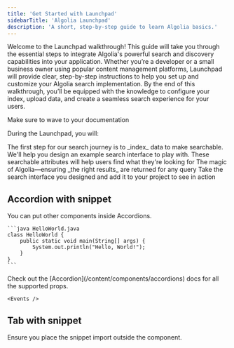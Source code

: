 ```yaml
---
title: 'Get Started with Launchpad'
sidebarTitle: 'Algolia Launchpad'
description: 'A short, step-by-step guide to learn Algolia basics.'
---
```


Welcome to the Launchpad walkthrough! This guide will take you through the essential steps to integrate Algolia's powerful search and discovery capabilities into your application. Whether you’re a developer or a small business owner using popular content management platforms, Launchpad will provide clear, step-by-step instructions to help you set up and customize your Algolia search implementation. By the end of this walkthrough, you’ll be equipped with the knowledge to configure your index, upload data, and create a seamless search experience for your users.

<Card title="Etiquette">
    Make sure to wave to your documentation
</Card>

During the Launchpad, you will:

<Steps titleSize="h3">
  <Step title="Import Data">
    The first step for our search journey is to _index_ data to make searchable.
  </Step>
  <Step title="Design Your Search Interface">
    We'll help you design an example search interface to play with.
  </Step>
  <Step title="Add Searchable Attributes">
    These searchable attributes will help users find what they're looking for
  </Step>
  <Step title="Configure Search Relevancy">
    The magic of Algolia—ensuring _the right results_ are returned for any query
  </Step>
  <Step title="Implement Search">
    Take the search interface you designed and add it to your project to see in action
  </Step>
</Steps>

## Accordion with snippet


<AccordionGroup>
  <Accordion title="No snippet: just a code block">
    You can put other components inside Accordions.

    ```java HelloWorld.java
    class HelloWorld {
        public static void main(String[] args) {
            System.out.println("Hello, World!");
        }
    }
    ```

  </Accordion>

  <Accordion title="No snippet: just some text" icon="alien-8bit">
    Check out the [Accordion](/content/components/accordions) docs for all the supported props.
  </Accordion>

  <Accordion title="Snippet">

    <Events />
  </Accordion>
</AccordionGroup>

## Tab with snippet

<Tabs>
  <Tab title="No snippet: just some text">
    Ensure you place the snippet import outside the component.
  </Tab>
  <Tab title="Snippet">
    <Events />
  </Tab>
</Tabs>
